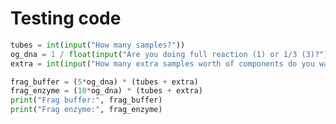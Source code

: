 # Testing code

```python
tubes = int(input("How many samples?"))
og_dna = 1 / float(input("Are you doing full reaction (1) or 1/3 (3)?"))
extra = int(input("How many extra samples worth of components do you want?"))

frag_buffer = (5*og_dna) * (tubes + extra) 
frag_enzyme = (10*og_dna) * (tubes + extra)
print("Frag buffer:", frag_buffer)
print("Frag enzyme:", frag_enzyme)
```
